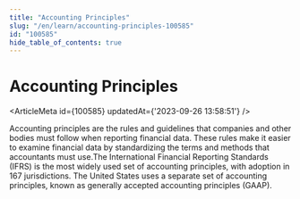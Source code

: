 ```yaml
---
title: "Accounting Principles"
slug: "/en/learn/accounting-principles-100585"
id: "100585"
hide_table_of_contents: true
---
```



# Accounting Principles

<ArticleMeta id={100585} updatedAt={'2023-09-26 13:58:51'} />
<div className='border-solid border-b border-t-0 my-4 border-[var(--ifm-color-gray-300)]' />

Accounting principles are the rules and guidelines that companies and other bodies must follow when reporting financial data. These rules make it easier to examine financial data by standardizing the terms and methods that accountants must use.The International Financial Reporting Standards (IFRS) is the most widely used set of accounting principles, with adoption in 167 jurisdictions. The United States uses a separate set of accounting principles, known as generally accepted accounting principles (GAAP).
